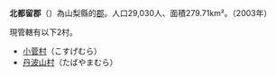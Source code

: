 {{日本郡|
郡=北都留郡|
日文原名=北都留郡|
平假名=きたつるぐん|
羅馬字拼音=Kitatsuru-gun|
都道府縣=山梨縣|
支廳=|
町=0|
村=2|
經度=|
緯度=|
地圖=[[File:Kitatsuru_District_in_Yamanashi_Prefecture.png|250px]]|
}}
'''北都留郡'''（{{jpn|j=北都留郡|hg=きたつるぐん|rm=Kitatsuru gun|f=y}}）為山梨縣的[[郡|郡]]。人口29,030人、面積279.71km²。（2003年）

現管轄有以下2村。
*[[小菅村|小菅村]]（こすげむら）
*[[丹波山村|丹波山村]]（たばやまむら）

{{山梨縣}}{{Authority control}}